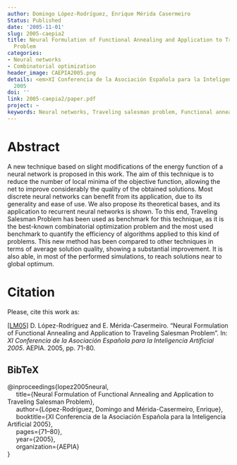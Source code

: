 ```yaml
---
author: Domingo López-Rodríguez, Enrique Mérida Casermeiro
Status: Published
date: '2005-11-01'
slug: 2005-caepia2
title: Neural Formulation of Functional Annealing and Application to Traveling Salesman
  Problem
categories:
- Neural networks
- Combinatorial optimization
header_image: CAEPIA2005.png
details: <em>XI Conferencia de la Asociación Española para la Inteligencia Artificial</em>
  2005
doi: ''
link: 2005-caepia2/paper.pdf
project: ~
keywords: Neural networks, Traveling salesman problem, Functional annealing
---
```



# Abstract


A new technique based on slight modifications of the energy function of a neural network is proposed in this work. The aim of this technique is to reduce the number of local minima of the objective function, allowing the net to improve considerably the quality of the obtained solutions. Most discrete neural networks can benefit from its application, due to its generality and ease of use. We also propose its theoretical bases, and its application to recurrent neural networks is shown. To this end, Traveling Salesman Problem has been used as benchmark for this technique, as it is the best-known combinatorial optimization problem and the most used benchmark to quantify the efficiency of algorithms applied to this kind of problems. This new method has been compared to other techniques in terms of average solution quality, showing a substantial improvement. It is also able, in most of the performed simulations, to reach solutions near to global optimum.







# Citation
Please, cite this work as:


<a name=bib-lopez2005neural></a>[[LM05]](#cite-lopez2005neural) D. López-Rodríguez and E. Mérida-Casermeiro. “Neural Formulation of Functional Annealing and Application to Traveling Salesman Problem”. In: _XI Conferencia de la Asociación Española para la Inteligencia Artificial 2005_. AEPIA. 2005, pp. 71-80.

::: {.callout-note appearance="minimal" collapse=true}

## BibTeX

@inproceedings{lopez2005neural,<br>&nbsp;&nbsp;&nbsp;&nbsp;  title={Neural Formulation of Functional Annealing and Application to Traveling Salesman Problem},<br>&nbsp;&nbsp;&nbsp;&nbsp;  author={López-Rodríguez, Domingo and Mérida-Casermeiro, Enrique},<br>&nbsp;&nbsp;&nbsp;&nbsp;  booktitle={XI Conferencia de la Asociación Española para la Inteligencia Artificial 2005},<br>&nbsp;&nbsp;&nbsp;&nbsp;  pages={71--80},<br>&nbsp;&nbsp;&nbsp;&nbsp;  year={2005},<br>&nbsp;&nbsp;&nbsp;&nbsp;  organization={AEPIA}<br>}

:::


